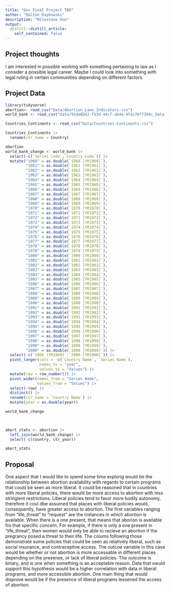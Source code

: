 ```yaml
---
title: "Gov Final Project TBD"
author: "Dalton Raykowski"
description: "Milestone One"
output:
  distill::distill_article:
    self_contained: false
---
```




## Project thoughts

I am interested in possible working with something pertaining to law as I consider a possible legal career. Maybe I could look into something with legal ruling in certain communities depending on different factors.

## Project Data

```r
library(tidyverse)
abortion<- read_csv("Data/Abortion_Laws_Indicators.csv")
world_bank <- read_csv("Data/91de8b42-fa3d-44cf-ab4e-4fac76ff364c_Data.csv")

Countries_Continents <- read_csv("Data/Countries-Continents.csv")

Countries_Continents |>
  rename(ctr_name = Country)

abortion
world_bank_change <- world_bank |>
  select(-c(`Series Code`,`Country Code`)) |>
  mutate("1960" = as.double(`1960 [YR1960]`),
         "1961" = as.double(`1961 [YR1961]`),
         "1962" = as.double(`1962 [YR1962]`),
         "1963" = as.double(`1963 [YR1963]`),
         "1964" = as.double(`1964 [YR1964]`),
         "1965" = as.double(`1965 [YR1965]`),
         "1966" = as.double(`1966 [YR1966]`),
         "1967" = as.double(`1967 [YR1967]`),
         "1968" = as.double(`1968 [YR1968]`),
         "1969" = as.double(`1969 [YR1969]`),
         "1970" = as.double(`1970 [YR1970]`),
         "1971" = as.double(`1971 [YR1971]`),
         "1972" = as.double(`1972 [YR1972]`),
         "1973" = as.double(`1973 [YR1973]`),
         "1974" = as.double(`1974 [YR1974]`),
         "1975" = as.double(`1975 [YR1975]`),
         "1976" = as.double(`1976 [YR1976]`),
         "1977" = as.double(`1977 [YR1977]`),
         "1978" = as.double(`1978 [YR1978]`),
         "1979" = as.double(`1979 [YR1979]`),
         "1980" = as.double(`1980 [YR1980]`),
         "1981" = as.double(`1981 [YR1981]`),
         "1982" = as.double(`1982 [YR1982]`),
         "1983" = as.double(`1983 [YR1983]`),
         "1984" = as.double(`1984 [YR1984]`),
         "1985" = as.double(`1985 [YR1985]`),
         "1986" = as.double(`1986 [YR1986]`),
         "1987" = as.double(`1987 [YR1987]`),
         "1988" = as.double(`1988 [YR1988]`),
         "1989" = as.double(`1989 [YR1989]`),
         "1990" = as.double(`1990 [YR1990]`),
         "1991" = as.double(`1991 [YR1991]`),
         "1992" = as.double(`1992 [YR1992]`),
         "1993" = as.double(`1993 [YR1993]`),
         "1994" = as.double(`1994 [YR1994]`),
         "1995" = as.double(`1995 [YR1995]`),
         "1996" = as.double(`1996 [YR1996]`),
         "1997" = as.double(`1997 [YR1997]`),
         "1998" = as.double(`1998 [YR1998]`),
         "1999" = as.double(`1999 [YR1999]`),
         "2000" = as.double(`2000 [YR2000]`)) |>
  select(-c(`1960 [YR1960]`:`2000 [YR2000]`)) |>
  pivot_longer(cols = -c(`Country Name`, `Series Name`),
               names_to = "year",
               values_to = "Values") |>
  mutate(row = row_number()) |>
  pivot_wider(names_from = "Series Name",
              values_from = "Values") |>
  select(-row) |>
  distinct() |>
  rename(ctr_name = `Country Name`) |>
  mutate(year = as.double(year))

world_bank_change

  

abort_stats <- abortion |>
  left_join(world_bank_change) |>
  select(-c(country, ctr_year))

abort_stats


```

## Proposal

One aspect that I would like to spend some time explorig would be the relationship between abortion availability with regards to certain programs that could be seen as more liberal. It could be reasoned that in countries with more liberal policies, there would be more access to abortion with less stringient restrictions. Liberal policies tend to favor more bodily autonomy, therefore it coul dbe assumed that places with liberal policies would, consequently, have greater access to abortion. The first variables ranging from "life_threat" to "request" are the instances in which abortion is available. When there is a one present, that means that aborion is available fro that specific concern. For example, if there is only a one present in "life_threat", then women would only be able to recieve an abortion if the pregrancy posed a threat to their life. The colums following those demonstrate some policies that could be seen as relatively liberal, such as social insurance, and contraceptive access. The outcoe variable in this case would be whether or not abortion is more accessable in different places depending on the presense, or lack of liberal policies. The outcome is binary, and is one when something is an acceptable reason. Data that owuld support this hypothesis would be a higher correlation with data in liberal programs, and more accessible abortion. One main thing that would disprove would be if the presence of liberal programs lessened the access of abortion. 
